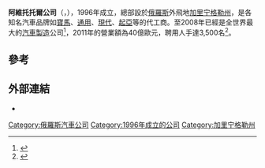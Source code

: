 '''阿維托托爾公司'''（{{lang-ru|Автотор}}，{{lang-en|Avtotor}}），1996年成立，總部設於[[俄羅斯|俄羅斯]]外飛地[[加里宁格勒州|加里宁格勒州]]，是各知名汽車品牌如[[寶馬|寶馬]]、[[通用汽车|通用]]、[[現代汽車|現代]]、[[起亞|起亞]]等的代工商。至2008年已經是全世界最大的[[汽車製造|汽車製造]]公司<ref>{{Cite web|url=https://www.bloomberg.com/research/stocks/private/snapshot.asp?privcapid=225024575|title=Avtotor Holding LLC: Private Company Information - Businessweek|website=Businessweek.com|access-date=2016-03-27|archive-url=https://web.archive.org/web/20160407215441/http://www.bloomberg.com/research/stocks/private/snapshot.asp?privcapid=225024575|archive-date=2016-04-07}}</ref>，2011年的營業額為40億歐元，聘用人手達3,500名<ref name="automotivemanufacturingsolutions.com">{{Cite web|url=http://www.automotivemanufacturingsolutions.com/focus/partners-in-production-in-russia|title=Partners in production in Russia - Automotive Manufacturing Solutions|website=Automotive Manufacturing Solutions|language=en-US|access-date=2016-03-27|archive-url=https://web.archive.org/web/20160407155340/http://www.automotivemanufacturingsolutions.com/focus/partners-in-production-in-russia|archive-date=2016-04-07}}</ref>。

== 參考 ==
{{reflist}}

== 外部連結 ==
*{{Official website | www.avtotor.ru}}

[[Category:俄羅斯汽車公司|Category:俄羅斯汽車公司]]
[[Category:1996年成立的公司|Category:1996年成立的公司]]
[[Category:加里宁格勒州|Category:加里宁格勒州]]